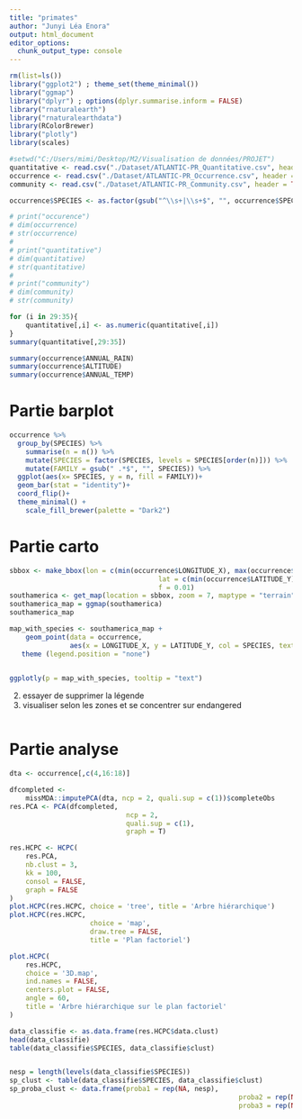 ```yaml
---
title: "primates"
author: "Junyi Léa Enora"
output: html_document
editor_options: 
  chunk_output_type: console
---
```

```r
rm(list=ls())
library("ggplot2") ; theme_set(theme_minimal())
library("ggmap")
library("dplyr") ; options(dplyr.summarise.inform = FALSE)
library("rnaturalearth")
library("rnaturalearthdata")
library(RColorBrewer)
library("plotly")
library(scales)
```

```r
#setwd("C:/Users/mimi/Desktop/M2/Visualisation de données/PROJET")
quantitative <- read.csv("./Dataset/ATLANTIC-PR_Quantitative.csv", header = TRUE, sep = ";")
occurrence <- read.csv("./Dataset/ATLANTIC-PR_Occurrence.csv", header = TRUE, sep = ";")
community <- read.csv("./Dataset/ATLANTIC-PR_Community.csv", header = TRUE, sep = ";")

occurrence$SPECIES <- as.factor(gsub("^\\s+|\\s+$", "", occurrence$SPECIES)) # Enlève les espaces superflus

# print("occurence")
# dim(occurrence)
# str(occurrence)
# 
# print("quantitative")
# dim(quantitative)
# str(quantitative)
# 
# print("community")
# dim(community)
# str(community)
```

```r
for (i in 29:35){
	quantitative[,i] <- as.numeric(quantitative[,i])
}
summary(quantitative[,29:35])
```


```r
summary(occurrence$ANNUAL_RAIN)
summary(occurrence$ALTITUDE)
summary(occurrence$ANNUAL_TEMP)
```
# Partie barplot

```r
occurrence %>% 
  group_by(SPECIES) %>% 
	summarise(n = n()) %>%
	mutate(SPECIES = factor(SPECIES, levels = SPECIES[order(n)])) %>% 
	mutate(FAMILY = gsub(" .*$", "", SPECIES)) %>% 
  ggplot(aes(x= SPECIES, y = n, fill = FAMILY))+
  geom_bar(stat = "identity")+
  coord_flip()+
  theme_minimal() +
	scale_fill_brewer(palette = "Dark2")
```

# Partie carto

```r

sbbox <- make_bbox(lon = c(min(occurrence$LONGITUDE_X), max(occurrence$LONGITUDE_X)), 
									 lat = c(min(occurrence$LATITUDE_Y), max(occurrence$LATITUDE_Y)),
									 f = 0.01)
southamerica <- get_map(location = sbbox, zoom = 7, maptype = "terrain") # résolution à améliorer
southamerica_map = ggmap(southamerica)
southamerica_map
```

```r
map_with_species <- southamerica_map + 
    geom_point(data = occurrence,
               aes(x = LONGITUDE_X, y = LATITUDE_Y, col = SPECIES, text = paste0("espèce: ",SPECIES)), size = 1)+
   theme (legend.position = "none")
 

ggplotly(p = map_with_species, tooltip = "text")
```

2. essayer de supprimer la légende 
1. visualiser selon les zones et se concentrer sur endangered 
```r

```



# Partie analyse
```r
dta <- occurrence[,c(4,16:18)]

dfcompleted <-
	missMDA::imputePCA(dta, ncp = 2, quali.sup = c(1))$completeObs
res.PCA <- PCA(dfcompleted,
							 ncp = 2,
							 quali.sup = c(1),
							 graph = T)

res.HCPC <- HCPC(
	res.PCA,
	nb.clust = 3,
	kk = 100,
	consol = FALSE,
	graph = FALSE
)
plot.HCPC(res.HCPC, choice = 'tree', title = 'Arbre hiérarchique')
plot.HCPC(res.HCPC,
					choice = 'map',
					draw.tree = FALSE,
					title = 'Plan factoriel')

plot.HCPC(
	res.HCPC,
	choice = '3D.map',
	ind.names = FALSE,
	centers.plot = FALSE,
	angle = 60,
	title = 'Arbre hiérarchique sur le plan factoriel'
)
```

```r
data_classifie <- as.data.frame(res.HCPC$data.clust)
head(data_classifie)
table(data_classifie$SPECIES, data_classifie$clust)


nesp = length(levels(data_classifie$SPECIES))
sp_clust <- table(data_classifie$SPECIES, data_classifie$clust)
sp_proba_clust <- data.frame(proba1 = rep(NA, nesp),
														 proba2 = rep(NA, nesp),
														 proba3 = rep(NA, nesp))
```




